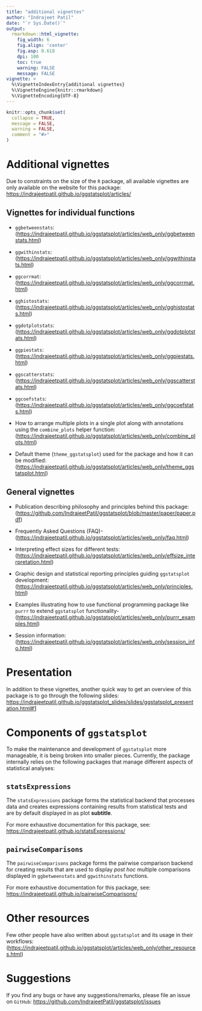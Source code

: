 ```yaml
---
title: "additional vignettes"
author: "Indrajeet Patil"
date: "`r Sys.Date()`"
output:
  rmarkdown::html_vignette:
    fig_width: 6
    fig.align: 'center'
    fig.asp: 0.618
    dpi: 100
    toc: true
    warning: FALSE
    message: FALSE
vignette: >
  %\VignetteIndexEntry{additional vignettes}
  %\VignetteEngine{knitr::rmarkdown}
  %\VignetteEncoding{UTF-8}
---
```


```r
knitr::opts_chunk$set(
  collapse = TRUE,
  message = FALSE,
  warning = FALSE,
  comment = "#>"
)
```

# Additional vignettes

Due to constraints on the size of the `R` package, all available vignettes are
only available on the website for this package: <br>
<https://indrajeetpatil.github.io/ggstatsplot/articles/>

## Vignettes for individual functions

  - `ggbetweenstats`:
    (<https://indrajeetpatil.github.io/ggstatsplot/articles/web_only/ggbetweenstats.html>)
    
  - `ggwithinstats`:
    (<https://indrajeetpatil.github.io/ggstatsplot/articles/web_only/ggwithinstats.html>)
    
  - `ggcorrmat`:
    (<https://indrajeetpatil.github.io/ggstatsplot/articles/web_only/ggcorrmat.html>)
    
  - `gghistostats`:
    (<https://indrajeetpatil.github.io/ggstatsplot/articles/web_only/gghistostats.html>)  
  
  - `ggdotplotstats`:
    (<https://indrajeetpatil.github.io/ggstatsplot/articles/web_only/ggdotplotstats.html>)    

  - `ggpiestats`:
    (<https://indrajeetpatil.github.io/ggstatsplot/articles/web_only/ggpiestats.html>)
    
  - `ggscatterstats`:
    (<https://indrajeetpatil.github.io/ggstatsplot/articles/web_only/ggscatterstats.html>) 
    
  - `ggcoefstats`:
    (<https://indrajeetpatil.github.io/ggstatsplot/articles/web_only/ggcoefstats.html>) 
    
  - How to arrange multiple plots in a single plot along with annotations using
    the `combine_plots` helper function:
    (<https://indrajeetpatil.github.io/ggstatsplot/articles/web_only/combine_plots.html>)
    
  - Default theme (`theme_ggstatsplot`) used for the package and how it can be
    modified:
    (<https://indrajeetpatil.github.io/ggstatsplot/articles/web_only/theme_ggstatsplot.html>)
    
## General vignettes

  - Publication describing philosophy and principles behind this package:
    (<https://github.com/IndrajeetPatil/ggstatsplot/blob/master/paper/paper.pdf>)

  - Frequently Asked Questions (FAQ)-
    (<https://indrajeetpatil.github.io/ggstatsplot/articles/web_only/faq.html>)
    
  - Interpreting effect sizes for different tests:
    (<https://indrajeetpatil.github.io/ggstatsplot/articles/web_only/effsize_interpretation.html>)

  - Graphic design and statistical reporting principles guiding `ggstatsplot` development: (<https://indrajeetpatil.github.io/ggstatsplot/articles/web_only/principles.html>)

  - Examples illustrating how to use functional programming package like `purrr`
    to extend `ggstatsplot` functionality-
    (<https://indrajeetpatil.github.io/ggstatsplot/articles/web_only/purrr_examples.html>)

  - Session information:
    (<https://indrajeetpatil.github.io/ggstatsplot/articles/web_only/session_info.html>)

# Presentation

In addition to these vignettes, another quick way to get an overview of this
package is to go through the following slides:
<https://indrajeetpatil.github.io/ggstatsplot_slides/slides/ggstatsplot_presentation.html#1>

# Components of `ggstatsplot`

To make the maintenance and development of `ggstatsplot` more manageable, it is
being broken into smaller pieces. Currently, the package internally relies on
the following packages that manage different aspects of statistical analyses:

## `statsExpressions`

The `statsExpressions` package forms the statistical backend that processes data
and creates expressions containing results from statistical tests and are by
default displayed in as plot **subtitle**.

For more exhaustive documentation for this package, see:
<https://indrajeetpatil.github.io/statsExpressions/>

## `pairwiseComparisons`

The `pairwiseComparisons` package forms the pairwise comparison backend for
creating results that are used to display *post hoc* multiple comparisons
displayed in `ggbetweenstats` and `ggwithinstats` functions. 

For more exhaustive documentation for this package, see:
<https://indrajeetpatil.github.io/pairwiseComparisons/>

# Other resources

Few other people have also written about `ggstatsplot` and its usage in their
workflows:
(<https://indrajeetpatil.github.io/ggstatsplot/articles/web_only/other_resources.html>)

# Suggestions

If you find any bugs or have any suggestions/remarks, please file an issue on
`GitHub`:
<https://github.com/IndrajeetPatil/ggstatsplot/issues>
